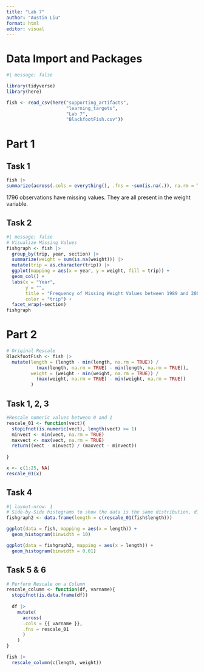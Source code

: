 ```yaml
---
title: "Lab 7"
author: "Austin Liu"
format: html
editor: visual
---
```


# Data Import and Packages

```r
#| message: false

library(tidyverse)
library(here)

fish <- read_csv(here("supporting_artifacts", 
                      "learning_targets", 
                      "Lab 7", 
                      "BlackfootFish.csv"))
```

# Part 1

## Task 1

```r
fish |> 
summarize(across(.cols = everything(), .fns = ~sum(is.na(.)), na.rm = TRUE))

```

1796 observations have missing values. They are all present in the weight variable.

## Task 2

```r
#| message: false
# Visualize Missing Values
fishgraph <- fish |> 
  group_by(trip, year, section) |> 
  summarize(weight = sum(is.na(weight))) |> 
  mutate(trip = as.character(trip)) |> 
  ggplot(mapping = aes(x = year, y = weight, fill = trip)) +
  geom_col() +
  labs(x = "Year",
       y = "", 
       title = "Frequency of Missing Weight Values between 1989 and 2006", 
       color = "trip") +
  facet_wrap(~section)
fishgraph
```

# Part 2

```r
# Original Rescale
BlackfootFish <- fish |> 
  mutate(length = (length - min(length, na.rm = TRUE)) / 
           (max(length, na.rm = TRUE) - min(length, na.rm = TRUE)), 
         weight = (weight - min(weight, na.rm = TRUE)) / 
           (max(weight, na.rm = TRUE) - min(weight, na.rm = TRUE))
         )
```

## Task 1, 2, 3

```r
#Rescale numeric values between 0 and 1
rescale_01 <- function(vect){
  stopifnot(is.numeric(vect), length(vect) >= 1)
  minvect <- min(vect, na.rm = TRUE)
  maxvect <- max(vect, na.rm = TRUE)
  return((vect - minvect) / (maxvect - minvect))
  
} 

x <- c(1:25, NA)
rescale_01(x)
```

## Task 4

```r
#| layout-nrow: 1
# Side-by-Side histograms to show the data is the same distribution, different scale
fishgraph2 <- data.frame(length = c(rescale_01(fish$length)))

ggplot(data = fish, mapping = aes(x = length)) +
  geom_histogram(binwidth = 10)

ggplot(data = fishgraph2, mapping = aes(x = length)) +
  geom_histogram(binwidth = 0.01)
```

## Task 5 & 6

```r
# Perform Rescale on a Column
rescale_column <- function(df, varname){
  stopifnot(is.data.frame(df))
  
  df |> 
    mutate( 
      across(
      .cols = {{ varname }}, 
      .fns = rescale_01
      )
    )
}

fish |> 
  rescale_column(c(length, weight))
```
